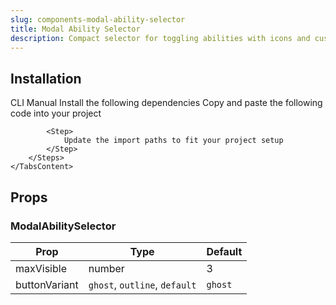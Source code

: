 ```yaml
---
slug: components-modal-ability-selector
title: Modal Ability Selector
description: Compact selector for toggling abilities with icons and custom styles.
---
```


<DemoCodePreview
    path="demo/components/modal-ability-selector/default.tsx"
    v0Link="/ai/modal-ability-selector"
/>

## Installation

<Tabs defaultValue="cli" className="mt-3">
    <TabsList>
        <TabsTrigger value="cli">CLI</TabsTrigger>
        <TabsTrigger value="manual">Manual</TabsTrigger>
    </TabsList>
    <TabsContent value="cli" className="mt-4">
        <InstallationCommand command={`npx shadcn@latest add @paceui-ui/modal-ability-selector`} />
    </TabsContent>
    <TabsContent value="manual" className="mt-4">
        <Steps>
            <Step>
                Install the following dependencies
            </Step>
            <InstallationCommand command="npm install gsap @gsap/react" />
            <Step>
                Copy and paste the following code into your project
            </Step>
            <CodePreview path='components/ai/modal-ability-selector.tsx' collapsible></CodePreview>

            <Step>
                Update the import paths to fit your project setup
            </Step>
        </Steps>
    </TabsContent>
</Tabs>

## Props

### ModalAbilitySelector

| Prop          | Type                          | Default |
|---------------|-------------------------------|---------|
| maxVisible    | number                        | 3       |
| buttonVariant | `ghost`, `outline`, `default` | `ghost` |
